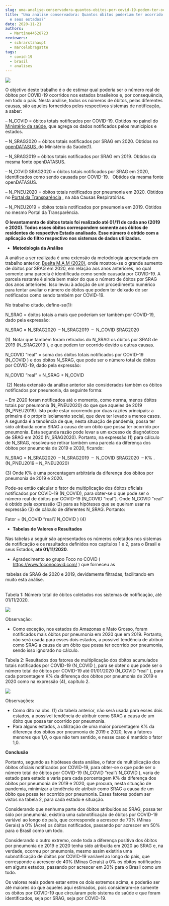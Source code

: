 ```yaml
---
slug: uma-analise-conservadora-quantos-obitos-por-covid‐19-podem-ter-ocorrido-no-brasil-e-seus-estados
title: "Uma análise conservadora: Quantos óbitos poderiam ter ocorrido no Brasil
  e seus estados?"
date: 2020-11-21
authors:
  - Martine44528723
reviewers:
  - schrarstzhaupt
  - marcelobragatte
tags:
  - covid-19
  - brasil
  - analises
---
```

![](https://redeaanalisecovid.files.wordpress.com/2020/10/projecoes-rac.png?w=397)

O objetivo deste trabalho é o de estimar qual poderia ser o número real de óbitos por COVID-19 ocorridos nos estados brasileiros e, por consequência, em todo o país. Nesta análise, todos os números de óbitos, pelas diferentes causas, são aqueles fornecidos pelos respectivos sistemas de notificação, a saber:

– N_COVID = óbitos totais notificados por COVID-19. Obtidos no painel do [Ministério da saúde](https://covid.saude.gov.br), que agrega os dados notificados pelos municípios e estados.

– N_SRAG2020 = óbitos totais notificados por SRAG em 2020. Obtidos no [openDATASUS  ](https://opendatasus.saude.gov.br/dataset)do Ministério da Saúde(1).

– N_SRAG2019 = óbitos totais notificados por SRAG em 2019. Obtidos da mesma fonte openDATASUS.

– N_COVID SRAG2020 = óbitos totais notificados por SRAG em 2020, identificados como sendo causada por COVID-19.   Obtidos da mesma fonte openDATASUS.

– N_PNEU2020 = óbitos totais notificados por pneumonia em 2020. Obtidos no [Portal da Transparência](https://transparencia.registrocivil.org.br/especial-covid) , na aba Causas Respiratórias.

– N_PNEU2019 = óbitos totais notificados por pneumonia em 2019. Obtidos no mesmo Portal da Transparência.

**O levantamento de óbitos totais foi realizado até 01/11 de cada ano (2019 e 2020). Todos esses óbitos correspondem somente aos óbitos de residentes do respectivo Estado analisado. Esse número é obtido com a aplicação do filtro respectivo nos sistemas de dados utilizados.**

* **Metodologia da Análise**

A análise a ser realizada é uma extensão da metodologia apresentada em trabalho anterior, [Buelta M.A.M (2020)](https://redeaanalisecovid.wordpress.com/2020/07/07/exemplos-de-analise-da-possibilidade-de-existirem-mais-obitos-por-covid-19-em-2020/), onde mostrou-se o grande aumento de óbitos por SRAG em 2020, em relação aos anos anteriores, no qual somente uma parcela é identificada como sendo causada por COVID-19. A parcela restante é ainda bem maior do que o número de óbitos por SRAG dos anos anteriores. Isso levou à adoção de um procedimento numérico para tentar avaliar o número de óbitos que podem ter deixado de ser notificados como sendo também por COVID-19.

No trabalho citado, define-se(1):

N_SRAG = óbitos totais a mais que poderiam ser também por COVID-19, dado pela expressão:

N_SRAG = N_SRAG2020  – N_SRAG2019  –  N_COVID SRAG2020

(1)  Notar que também foram retirados do N_SRAG os óbitos por SRAG de 2019 (N_SRAG2019 ), e que podem ter ocorrido devido a outras causas.

N_COVID “real” = soma dos óbitos totais notificados por COVID-19 (N_COVID ) e dos óbitos N_SRAG, que pode ser o número total de óbitos por COVID-19, dado pela expressão:

N_COVID “real” = N_SRAG + N_COVID

 (2) Nesta extensão da análise anterior são considerados também os óbitos notificados por pneumonia, da seguinte forma:

– Em 2020 foram notificados até o momento, como norma, menos óbitos totais por pneumonia (N_PNEU2020) do que que aqueles de 2019 (N_PNEU2019). Isto pode estar ocorrendo por duas razões principais: a primeira é o próprio isolamento social, que deve ter levado a menos casos. A segunda é a tendência de que, nesta situação de pandemia, possa ter sido atribuída como SRAG a causa de um óbito que possa ter ocorrido por pneumonia. Esta segunda razão pode levar a um excesso de diagnósticos de SRAG em 2020 (N_SRAG2020). Portanto, na expressão (1) para cálculo de N_SRAG, resolveu-se retirar também uma parcela da diferença dos óbitos por pneumonia de 2019 e 2020, ficando:

N_SRAG = N_SRAG2020  – N_SRAG2019  –  N_COVID SRAG2020  – K% . (N_PNEU2019 – N_PNEU2020)  

(3) Onde K% é uma porcentagem arbitrária da diferença dos óbitos por pneumonia de 2019 e 2020.

Pode-se então calcular o fator de multiplicação dos óbitos oficiais notificados por COVID-19 (N_COVID), para obter-se o que pode ser o número real de óbitos por COVID-19 (N_COVID “real”). Onde N_COVID “real” é obtido pela expressão (2) para as hipóteses que se queiram usar na expressão (3) de cálculo de diferentes N_SRAG. Portanto:

Fator = (N_COVID “real”/ N_COVID ) (4)

* **Tabelas de Valores e Resultados**

Nas tabelas a seguir são apresentados os números coletados nos sistemas de notificação e os resultados definidos nos capítulos 1 e 2, para o Brasil e seus Estados, **até 01/11/2020**.

* Agradecimento ao grupo Foco no COVID ( <https://www.foconocovid.com/> ) que forneceu as

 tabelas de SRAG de 2020 e 2019, devidamente filtradas, facilitando em muito esta análise.

\
Tabela 1: Número total de óbitos coletados nos sistemas de notificação, até 01/11/2020.

![](https://redeaanalisecovid.files.wordpress.com/2020/11/image-1.png?w=436)

Observação:

* Como exceção, nos estados do Amazonas e Mato Grosso, foram notificados mais óbitos por pneumonia em 2020 que em 2019. Portanto, não será usada para esses dois estados, a possível tendência de atribuir como SRAG a causa de um óbito que possa ter ocorrido por pneumonia, sendo isso ignorado no cálculo.

Tabela 2: Resultados dos fatores de multiplicação dos óbitos acumulados totais notificados por COVID-19 (N_COVID ), para se obter o que pode ser o número total de óbitos por COVID-19 até 01/01/2020 (N_COVID “real” ), para cada porcentagem K% da diferença dos óbitos por pneumonia de 2019 e 2020 como na expressão (4), capítulo 2.

![](https://redeaanalisecovid.files.wordpress.com/2020/11/image-2.png?w=499)

Observações:

* Como dito na obs. (1) da tabela anterior, não será usada para esses dois estados, a possível tendência de atribuir como SRAG a causa de um óbito que possa ter ocorrido por pneumonia.
* Para alguns estados, a utilização de uma maior porcentagem K% da diferença dos óbitos por pneumonia de 2019 e 2020, leva a fatores menores que 1,0, o que não tem sentido, e nesse caso é mantido o fator 1,0.

**Conclusão**

Portanto, segundo as hipóteses desta análise, o fator de multiplicação dos óbitos oficiais notificados por COVID-19, para obter-se o que pode ser o número total de óbitos por COVID-19 (N_COVID “real”/ N_COVID ), varia de estado para estado e varia para cada porcentagem K% da diferença dos óbitos por pneumonia de 2019 e 2020, que procura, nesta situação de pandemia, minimizar a tendência de atribuir como SRAG a causa de um óbito que possa ter ocorrido por pneumonia. Esses fatores podem ser vistos na tabela 2, para cada estado e situação.

Considerando que nenhuma parte dos óbitos atribuídos ao SRAG, possa ter sido por pneumonia, existiria uma subnotificação de óbitos por COVID-19 variável ao longo do país, que corresponde a acrescer de 70% (Minas Gerais) a 0% (Acre) os óbitos notificados, passando por acrescer em 50% para o Brasil como um todo.

Considerando o outro extremo, onde toda a diferença positiva dos óbitos por pneumonia de 2019 e 2020 tenha sido atribuída em 2020 ao SRAG e, na verdade, ocorreu por pneumonia, mesmo assim existiria uma subnotificação de óbitos por COVID-19 variável ao longo do país, que corresponde a acrescer de 40% (Minas Gerais) a 0% os óbitos notificados em alguns estados, passando por acrescer em 20% para o Brasil como um todo.

Os valores reais podem estar entre os dois extremos acima, e poderão ser até maiores do que aqueles aqui estimados, pois consideram-se somente os óbitos por COVID-19 que circularam pelo sistema de saúde e que foram identificados, seja por SRAG, seja por COVID-19.